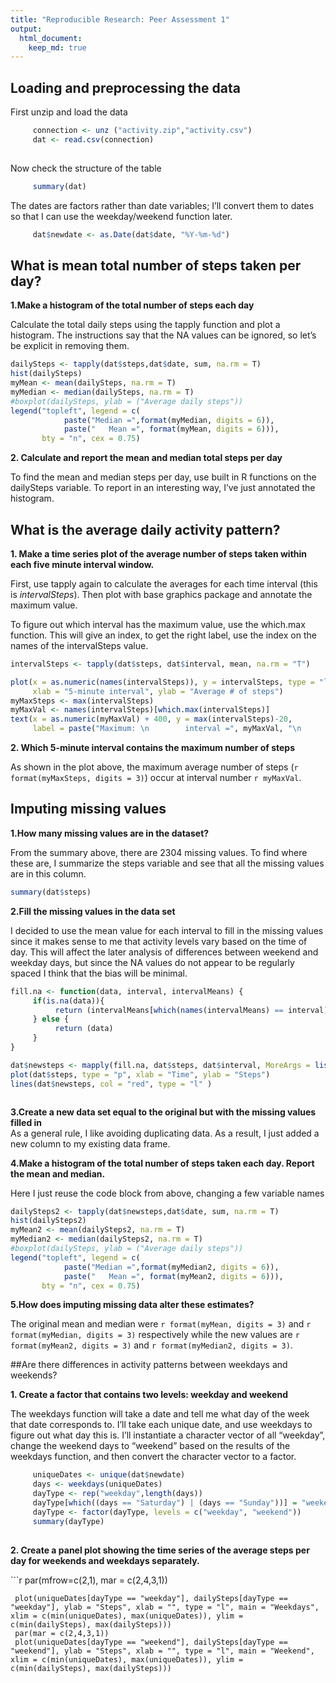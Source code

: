 ```yaml
---
title: "Reproducible Research: Peer Assessment 1"
output: 
  html_document:
    keep_md: true
---
```



## Loading and preprocessing the data

First unzip and load the data

```r
     connection <- unz ("activity.zip","activity.csv")
     dat <- read.csv(connection)
     
```

Now check the structure of the table

```r
     summary(dat)

```

The dates are factors rather than date variables; I'll convert them to dates so that I can use the weekday/weekend function later.

```r
     dat$newdate <- as.Date(dat$date, "%Y-%m-%d")
```

## What is mean total number of steps taken per day?  

**1.Make a histogram of the total number of steps each day**  

Calculate the total daily steps using the tapply function and plot a histogram.  The instructions say that the NA values can be ignored, so let's be explicit in removing them.


```r
dailySteps <- tapply(dat$steps,dat$date, sum, na.rm = T) 
hist(dailySteps)
myMean <- mean(dailySteps, na.rm = T)
myMedian <- median(dailySteps, na.rm = T)
#boxplot(dailySteps, ylab = ("Average daily steps"))
legend("topleft", legend = c(
            paste("Median =",format(myMedian, digits = 6)),
            paste("   Mean =", format(myMean, digits = 6))),
       bty = "n", cex = 0.75)
```


**2. Calculate and report the mean and median total steps per day**  


To find the mean and median steps per day, use built in R functions on the dailySteps variable.  To report in an interesting way, I've just annotated the histogram.


## What is the average daily activity pattern?

**1. Make a time series plot of the average number of steps taken within each five minute interval window.**  

First, use tapply again to calculate the averages for each time interval (this is *intervalSteps*). Then plot with base graphics package and annotate the maximum value.  

To figure out which interval has the maximum value, use the which.max function.  This will give an index, to get the right label, use the index on the names of the intervalSteps value.

```r
intervalSteps <- tapply(dat$steps, dat$interval, mean, na.rm = "T")

plot(x = as.numeric(names(intervalSteps)), y = intervalSteps, type = "l", 
     xlab = "5-minute interval", ylab = "Average # of steps")
myMaxSteps <- max(intervalSteps)
myMaxVal <- names(intervalSteps)[which.max(intervalSteps)]
text(x = as.numeric(myMaxVal) + 400, y = max(intervalSteps)-20, 
     label = paste("Maximum: \n        interval =", myMaxVal, "\n         steps = ", format(myMaxSteps, digits = 3)))
```

**2. Which 5-minute interval contains the maximum number of steps**

As shown in the plot above, the maximum average number of steps (`r format(myMaxSteps, digits = 3)`) occur at interval number `r myMaxVal`.

## Imputing missing values

**1.How many missing values are in the dataset?**

From the summary above, there are 2304 missing values.  To find where these are, I summarize the steps variable and see that all the missing values are in this column.

```r
summary(dat$steps)
```

**2.Fill the missing values in the data set**

I decided to use the mean value for each interval to fill in the missing values since it makes sense to me that activity levels vary based on the time of day.  This will affect the later analysis of differences between weekend and weekday days, but since the NA values do not appear to be regularly spaced I think that the bias will be minimal.

```r
fill.na <- function(data, interval, intervalMeans) {
     if(is.na(data)){
          return (intervalMeans[which(names(intervalMeans) == interval)])
     } else {
          return (data)
     }
}

dat$newsteps <- mapply(fill.na, dat$steps, dat$interval, MoreArgs = list(intervalMeans = intervalSteps))
plot(dat$steps, type = "p", xlab = "Time", ylab = "Steps")
lines(dat$newsteps, col = "red", type = "l" )



```
  
  
**3.Create a new data set equal to the original but with the missing values filled in **  
As a general rule, I like avoiding duplicating data.  As a result, I just added a new column to my existing data frame.  

**4.Make a histogram of the total number of steps taken each day.  Report the mean and median.**

Here I just reuse the code block from above, changing a few variable names

```r
dailySteps2 <- tapply(dat$newsteps,dat$date, sum, na.rm = T) 
hist(dailySteps2)
myMean2 <- mean(dailySteps2, na.rm = T)
myMedian2 <- median(dailySteps2, na.rm = T)
#boxplot(dailySteps, ylab = ("Average daily steps"))
legend("topleft", legend = c(
            paste("Median =",format(myMedian2, digits = 6)),
            paste("   Mean =", format(myMean2, digits = 6))),
       bty = "n", cex = 0.75)
```
  
  
  
  
**5.How does imputing missing data alter these estimates? **  

The original mean and median were `r format(myMean, digits = 3)` and `r format(myMedian, digits = 3)` respectively while the new values are `r format(myMean2, digits = 3)` and `r format(myMedian2, digits = 3)`.

##Are there differences in activity patterns between weekdays and weekends?  

**1. Create a factor that contains two levels: weekday and weekend**  

The weekdays function will take a date and tell me what day of the week that date corresponds to.  I'll take each unique date, and use weekdays to figure out what day this is. I'll instantiate a character vector of all "weekday", change the weekend days to "weekend" based on the results of the weekdays function, and then convert the character vector to a factor.

```r
     uniqueDates <- unique(dat$newdate) 
     days <- weekdays(uniqueDates)
     dayType <- rep("weekday",length(days))
     dayType[which((days == "Saturday") | (days == "Sunday"))] = "weekend"
     dayType <- factor(dayType, levels = c("weekday", "weekend"))
     summary(dayType)
     
```


**2. Create a panel plot showing the time series of the average steps per day for weekends and weekdays separately.**  

```r
     par(mfrow=c(2,1), mar = c(2,4,3,1))
     
     plot(uniqueDates[dayType == "weekday"], dailySteps[dayType == "weekday"], ylab = "Steps", xlab = "", type = "l", main = "Weekdays",  xlim = c(min(uniqueDates), max(uniqueDates)), ylim = c(min(dailySteps), max(dailySteps)))
     par(mar = c(2,4,3,1))
     plot(uniqueDates[dayType == "weekend"], dailySteps[dayType == "weekend"], ylab = "Steps", xlab = "", type = "l", main = "Weekend", xlim = c(min(uniqueDates), max(uniqueDates)), ylim = c(min(dailySteps), max(dailySteps)))
